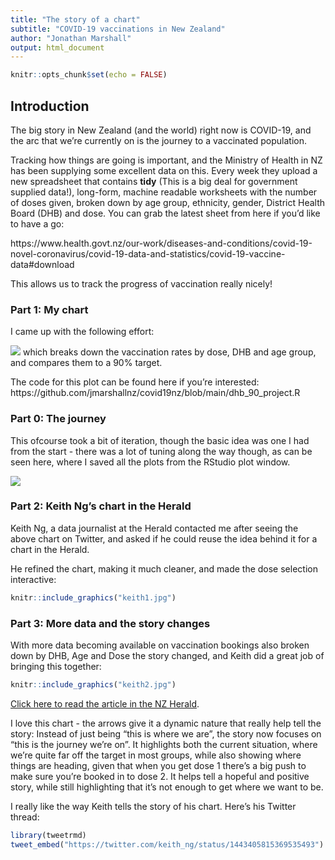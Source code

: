 ```yaml
---
title: "The story of a chart"
subtitle: "COVID-19 vaccinations in New Zealand"
author: "Jonathan Marshall"
output: html_document
---
```


```r
knitr::opts_chunk$set(echo = FALSE)
```

## Introduction

The big story in New Zealand (and the world) right now is COVID-19, and the arc that we're currently on is the journey to a vaccinated population.

Tracking how things are going is important, and the Ministry of Health in NZ has been supplying some excellent data on this. Every week they upload a new spreadsheet that contains **tidy** (This is a big deal for government supplied data!), long-form, machine readable worksheets with the number of doses given, broken down by age group, ethnicity, gender, District Health Board (DHB) and dose. You can grab the latest sheet from here if you'd like to have a go:

https://www.health.govt.nz/our-work/diseases-and-conditions/covid-19-novel-coronavirus/covid-19-data-and-statistics/covid-19-vaccine-data#download

This allows us to track the progress of vaccination really nicely!

### Part 1: My chart

I came up with the following effort:

![](jm.jpg)
which breaks down the vaccination rates by dose, DHB and age group, and compares them to a 90% target.

The code for this plot can be found here if you're interested: https://github.com/jmarshallnz/covid19nz/blob/main/dhb_90_project.R

### Part 0: The journey

This ofcourse took a bit of iteration, though the basic idea was one I had from the start - there was a lot of tuning
along the way though, as can be seen here, where I saved all the plots from the RStudio plot window.

![](all_the_graphs.gif)

### Part 2: Keith Ng's chart in the Herald

Keith Ng, a data journalist at the Herald contacted me after seeing the above chart on Twitter, and asked if he could reuse the idea behind it for a chart in the Herald.

He refined the chart, making it much cleaner, and made the dose selection interactive:

```r
knitr::include_graphics("keith1.jpg")
```

### Part 3: More data and the story changes

With more data becoming available on vaccination bookings also broken down by DHB, Age and Dose the story changed, and Keith did a great job of bringing this together:

```r
knitr::include_graphics("keith2.jpg")
```

<a href="
https://www.nzherald.co.nz/nz/covid-19-delta-outbreak-the-90-project-how-close-is-your-age-group-to-90/5GCQZMAJ7ABKQTDV4RNVL4QGRM/">Click here to read the article in the NZ Herald</a>.

I love this chart - the arrows give it a dynamic nature that really help tell the story: Instead of just being "this is where we are", the story now focuses on "this is the journey we're on". It highlights both the current situation, where we're quite far off the target in most groups, while also showing where things are heading, given that when you get dose 1 there's a big push to make sure you're booked in to dose 2. It helps tell a hopeful and positive story, while still highlighting that it's not enough to get where we want to be.

I really like the way Keith tells the story of his chart. Here's his Twitter thread:

```r
library(tweetrmd)
tweet_embed("https://twitter.com/keith_ng/status/1443405815369535493")
```
